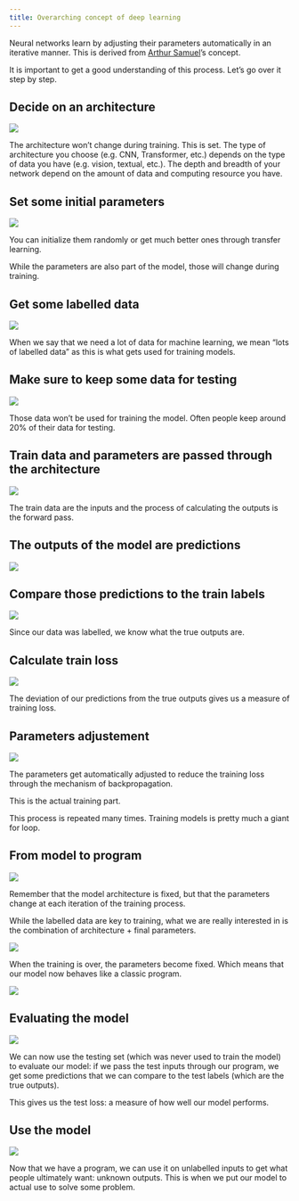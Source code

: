 ```yaml
---
title: Overarching concept of deep learning
---
```


Neural networks learn by adjusting their parameters automatically in an iterative manner. This is derived from [Arthur Samuel](https://en.wikipedia.org/wiki/Arthur_Samuel)'s concept.

It is important to get a good understanding of this process. Let's go over it step by step.

## Decide on an architecture

![](img/diag_01.png)

The architecture won't change during training. This is set. The type of architecture you choose (e.g. CNN, Transformer, etc.) depends on the type of data you have (e.g. vision, textual, etc.). The depth and breadth of your network depend on the amount of data and computing resource you have.

## Set some initial parameters

![](img/diag_02.png)

You can initialize them randomly or get much better ones through transfer learning.

While the parameters are also part of the model, those will change during training.

## Get some labelled data

![](img/diag_03.png)

When we say that we need a lot of data for machine learning, we mean "lots of labelled data" as this is what gets used for training models.

## Make sure to keep some data for testing

![](img/diag_04.png)

Those data won't be used for training the model. Often people keep around 20% of their data for testing.

## Train data and parameters are passed through the architecture

![](img/diag_05.png)

The train data are the inputs and the process of calculating the outputs is the forward pass.

## The outputs of the model are predictions

![](img/diag_06.png)

## Compare those predictions to the train labels

![](img/diag_07.png)

Since our data was labelled, we know what the true outputs are.

## Calculate train loss

![](img/diag_08.png)

The deviation of our predictions from the true outputs gives us a measure of training loss.

## Parameters adjustement

![](img/diag_09.png)

The parameters get automatically adjusted to reduce the training loss through the mechanism of backpropagation.

This is the actual training part.

This process is repeated many times. Training models is pretty much a giant for loop.

## From model to program

![](img/diag_10.png)

Remember that the model architecture is fixed, but that the parameters change at each iteration of the training process.

While the labelled data are key to training, what we are really interested in is the combination of architecture + final parameters.

![](img/diag_11.png)

When the training is over, the parameters become fixed. Which means that our model now behaves like a classic program.

![](img/diag_12.png)

## Evaluating the model

![](img/diag_13.png)

We can now use the testing set (which was never used to train the model) to evaluate our model: if we pass the test inputs through our program, we get some predictions that we can compare to the test labels (which are the true outputs).

This gives us the test loss: a measure of how well our model performs.

## Use the model

![](img/diag_14.png)

Now that we have a program, we can use it on unlabelled inputs to get what people ultimately want: unknown outputs. This is when we put our model to actual use to solve some problem.
